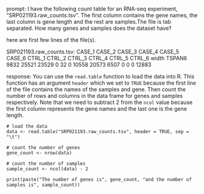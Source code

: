 prompt:
I have the following count table for an RNA-seq experiment, "SRP021193.raw_counts.tsv". The first column contains the gene names, the last column is gene length and the rest are samples.The file is tab separated. How many genes and samples does the dataset have?

here are first few lines of the file(s).

SRP021193.raw_counts.tsv:
CASE_1	CASE_2	CASE_3	CASE_4	CASE_5	CASE_6	CTRL_1	CTRL_2	CTRL_3	CTRL_4	CTRL_5	CTRL_6	width
TSPAN6	9832	25521	23529	0	32	0	10558	20573	6507	0	0	0	12883


response:
You can use the `read.table` function to load the data into R. This function has an argument `header` which we set to `TRUE` because the first line of the file contains the names of the samples and gene. Then count the number of rows and columns in the data frame for genes and samples respectively. Note that we need to subtract 2 from the `ncol` value because the first column represents the gene names and the last one is the gene length.

```
# load the data
data <- read.table("SRP021193.raw_counts.tsv", header = TRUE, sep = "\t")

# count the number of genes
gene_count <- nrow(data)

# count the number of samples
sample_count <- ncol(data) - 2

print(paste("The number of genes is", gene_count, "and the number of samples is", sample_count))
```

